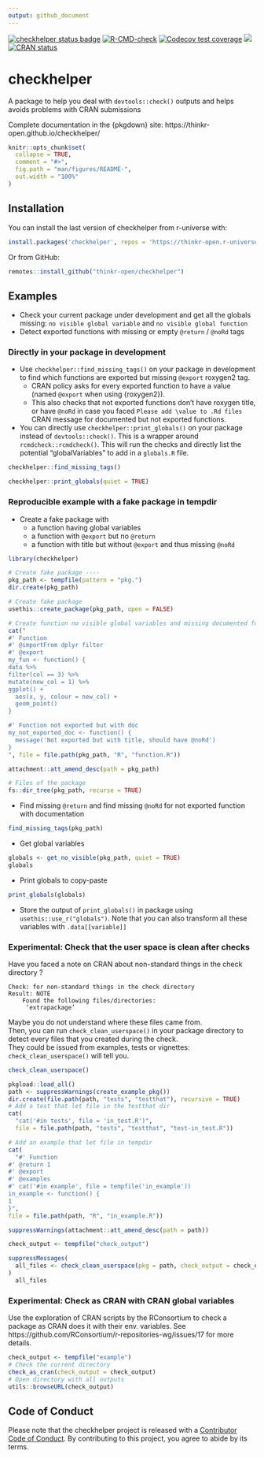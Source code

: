 ```yaml
---
output: github_document
---
```


<!-- README.md is generated from README.Rmd. Please edit that file -->

<!-- badges: start -->
[![checkhelper status badge](https://thinkr-open.r-universe.dev/badges/checkhelper)](https://thinkr-open.r-universe.dev)
[![R-CMD-check](https://github.com/ThinkR-open/checkhelper/actions/workflows/R-CMD-check.yaml/badge.svg)](https://github.com/ThinkR-open/checkhelper/actions/workflows/R-CMD-check.yaml)
[![Codecov test coverage](https://codecov.io/gh/ThinkR-open/checkhelper/branch/main/graph/badge.svg)](https://app.codecov.io/gh/ThinkR-open/checkhelper/tree/main)
[![](https://cranlogs.r-pkg.org/badges/checkhelper)](https://cran.r-project.org/package=checkhelper)
[![CRAN status](https://www.r-pkg.org/badges/version/checkhelper)](https://CRAN.R-project.org/package=checkhelper)
<!-- badges: end -->
  
# checkhelper
A package to help you deal with `devtools::check()` outputs and helps avoids problems with CRAN submissions

Complete documentation in the {pkgdown} site: https://thinkr-open.github.io/checkhelper/

```r
knitr::opts_chunk$set(
  collapse = TRUE,
  comment = "#>",
  fig.path = "man/figures/README-",
  out.width = "100%"
)
```

## Installation

You can install the last version of checkhelper from r-universe with:

```r
install.packages('checkhelper', repos = 'https://thinkr-open.r-universe.dev')
```


Or from GitHub:
``` r
remotes::install_github("thinkr-open/checkhelper")
```

## Examples

- Check your current package under development and get all the globals missing: `no visible global variable` and `no visible global function`
- Detect exported functions with missing or empty `@return` / `@noRd` tags

### Directly in your package in development

- Use `checkhelper::find_missing_tags()` on your package in development to find which functions are exported but missing `@export` roxygen2 tag. 
  - CRAN policy asks for every exported function to have a value (named `@export` when using {roxygen2}). 
  - This also checks that not exported functions don't have roxygen title, or have `@noRd` in case you faced `Please add \value to .Rd files` CRAN message for documented but not exported functions.
- You can directly use `checkhelper::print_globals()` on your package instead of `devtools::check()`. This is a wrapper around `rcmdcheck::rcmdcheck()`. This will run the checks and directly list the potential "globalVariables" to add in a `globals.R` file.

```r
checkhelper::find_missing_tags()

checkhelper::print_globals(quiet = TRUE)
```

### Reproducible example with a fake package in tempdir

- Create a fake package with 
  - a function having global variables
  - a function with `@export` but no `@return`
  - a function with title but without `@export` and thus missing `@noRd`
  
```r
library(checkhelper)

# Create fake package ----
pkg_path <- tempfile(pattern = "pkg.")
dir.create(pkg_path)

# Create fake package
usethis::create_package(pkg_path, open = FALSE)

# Create function no visible global variables and missing documented functions
cat("
#' Function
#' @importFrom dplyr filter
#' @export
my_fun <- function() {
data %>%
filter(col == 3) %>%
mutate(new_col = 1) %>%
ggplot() +
  aes(x, y, colour = new_col) +
  geom_point()
}

#' Function not exported but with doc
my_not_exported_doc <- function() {
  message('Not exported but with title, should have @noRd')
}
", file = file.path(pkg_path, "R", "function.R"))

attachment::att_amend_desc(path = pkg_path)

# Files of the package
fs::dir_tree(pkg_path, recurse = TRUE)
```

- Find missing `@return` and find missing `@noRd` for not exported function with documentation

```r
find_missing_tags(pkg_path)
```


- Get global variables
```r
globals <- get_no_visible(pkg_path, quiet = TRUE)
globals
```

- Print globals to copy-paste
```r
print_globals(globals)
```

- Store the output of `print_globals()` in package using `usethis::use_r("globals")`. 
Note that you can also transform all these variables with `.data[[variable]]`

### Experimental: Check that the user space is clean after checks

Have you faced a note on CRAN about non-standard things in the check directory ?

```
Check: for non-standard things in the check directory
Result: NOTE
    Found the following files/directories:
     ‘extrapackage’ 
```

Maybe you do not understand where these files came from.  
Then, you can run `check_clean_userspace()` in your package directory to detect every files that you created during the check.  
They could be issued from examples, tests or vignettes: `check_clean_userspace()` will tell you.

```r
check_clean_userspace()
```
```r
pkgload::load_all()
path <- suppressWarnings(create_example_pkg())
dir.create(file.path(path, "tests", "testthat"), recursive = TRUE)
# Add a test that let file in the testthat dir
cat(
  "cat('#in tests', file = 'in_test.R')", 
  file = file.path(path, "tests", "testthat", "test-in_test.R"))

# Add an example that let file in tempdir
cat(
  "#' Function
#' @return 1
#' @export
#' @examples
#' cat('#in example', file = tempfile('in_example'))
in_example <- function() {
1
}", 
file = file.path(path, "R", "in_example.R"))

suppressWarnings(attachment::att_amend_desc(path = path))

check_output <- tempfile("check_output")

suppressMessages(
  all_files <- check_clean_userspace(pkg = path, check_output = check_output),
)
  all_files
```


### Experimental: Check as CRAN with CRAN global variables

Use the exploration of CRAN scripts by the RConsortium to check a package as CRAN does it with their env. variables. See https://github.com/RConsortium/r-repositories-wg/issues/17 for more details.  

```r
check_output <- tempfile("example")
# Check the current directory
check_as_cran(check_output = check_output)
# Open directory with all outputs
utils::browseURL(check_output)
```

## Code of Conduct
  
  Please note that the checkhelper project is released with a [Contributor Code of Conduct](https://thinkr-open.github.io/checkhelper/CODE_OF_CONDUCT.html). By contributing to this project, you agree to abide by its terms.
